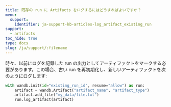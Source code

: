 ```yaml
---
title: 既存の run に Artifacts をログするにはどうすればよいですか？
menu:
  support:
    identifier: ja-support-kb-articles-log_artifact_existing_run
support:
  - artifacts
toc_hide: true
type: docs
slug: /ja/support/:filename
---
```

時々、以前にログを記録した run の出力としてアーティファクトをマークする必要があります。この場合、古い run を再初期化し、新しいアーティファクトを次のようにログします:

```python
with wandb.init(id="existing_run_id", resume="allow") as run:
    artifact = wandb.Artifact("artifact_name", "artifact_type")
    artifact.add_file("my_data/file.txt")
    run.log_artifact(artifact)
```